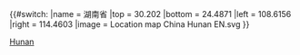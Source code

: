 {{#switch:{{{1}}}
|name   = 湖南省
|top = 30.202
|bottom = 24.4871
|left = 108.6156
|right = 114.4603
|image  = Location map China Hunan EN.svg
}}<noinclude>{{Location map/Info}}
[[Category:中國地理位置圖模板|Hunan]]
</noinclude>